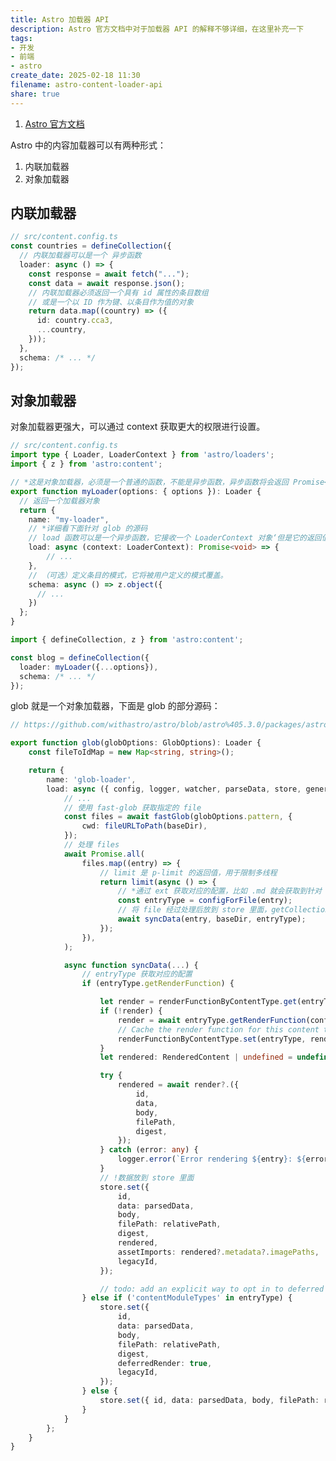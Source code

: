 ```yaml
---
title: Astro 加载器 API
description: Astro 官方文档中对于加载器 API 的解释不够详细，在这里补充一下
tags:
- 开发
- 前端
- astro
create_date: 2025-02-18 11:30
filename: astro-content-loader-api
share: true
---
```


1. [Astro 官方文档](https://docs.astro.build/zh-cn/reference/content-loader-reference/#%E5%86%85%E8%81%94%E5%8A%A0%E8%BD%BD%E5%99%A8)

Astro 中的内容加载器可以有两种形式：

1. 内联加载器
2. 对象加载器

## 内联加载器

```ts
// src/content.config.ts
const countries = defineCollection({
  // 内联加载器可以是一个 异步函数
  loader: async () => {
    const response = await fetch("...");
    const data = await response.json();
    // 内联加载器必须返回一个具有 id 属性的条目数组
    // 或是一个以 ID 作为键、以条目作为值的对象
    return data.map((country) => ({
      id: country.cca3,
      ...country,
    }));
  },
  schema: /* ... */
});
```

## 对象加载器

对象加载器更强大，可以通过 context 获取更大的权限进行设置。

```ts
// src/content.config.ts
import type { Loader, LoaderContext } from 'astro/loaders';
import { z } from 'astro:content';

// *这是对象加载器，必须是一个普通的函数，不能是异步函数，异步函数将会返回 Promise<Loader> 那么 astro 就会把它当作内联加载器进行处理
export function myLoader(options: { options }): Loader {
  // 返回一个加载器对象
  return {
    name: "my-loader",
    // *详细看下面针对 glob 的源码
    // load 函数可以是一个异步函数，它接收一个 LoaderContext 对象‘但是它的返回值应该为 void 也就是不进行返回；而是使用 context 进行管理
    load: async (context: LoaderContext): Promise<void> => {
	    // ...
    },
    // （可选）定义条目的模式，它将被用户定义的模式覆盖。
    schema: async () => z.object({
      // ...
    })
  };
}

import { defineCollection, z } from 'astro:content';

const blog = defineCollection({
  loader: myLoader({...options}),
  schema: /* ... */
});
```

glob 就是一个对象加载器，下面是 glob 的部分源码：

```ts
// https://github.com/withastro/astro/blob/astro%405.3.0/packages/astro/src/content/loaders/glob.ts

export function glob(globOptions: GlobOptions): Loader {
	const fileToIdMap = new Map<string, string>();

	return {
		name: 'glob-loader',
		load: async ({ config, logger, watcher, parseData, store, generateDigest, entryTypes }) => {
			// ...
			// 使用 fast-glob 获取指定的 file
			const files = await fastGlob(globOptions.pattern, {
				cwd: fileURLToPath(baseDir),
			});
			// 处理 files
			await Promise.all(
				files.map((entry) => {
					// limit 是 p-limit 的返回值，用于限制多线程
					return limit(async () => {
						// *通过 ext 获取对应的配置，比如 .md 就会获取到针对 markdown 的配置类型为 ContentEntryType
						const entryType = configForFile(entry);
						// 将 file 经过处理后放到 store 里面，getCollection 就是从 store 里面拿的数据
						await syncData(entry, baseDir, entryType);
					});
				}),
			);

			async function syncData(...) {
				// entryType 获取对应的配置
				if (entryType.getRenderFunction) {

					let render = renderFunctionByContentType.get(entryType);
					if (!render) {
						render = await entryType.getRenderFunction(config);
						// Cache the render function for this content type, so it can re-use parsers and other expensive setup
						renderFunctionByContentType.set(entryType, render);
					}
					let rendered: RenderedContent | undefined = undefined;

					try {
						rendered = await render?.({
							id,
							data,
							body,
							filePath,
							digest,
						});
					} catch (error: any) {
						logger.error(`Error rendering ${entry}: ${error.message}`);
					}
					// !数据放到 store 里面
					store.set({
						id,
						data: parsedData,
						body,
						filePath: relativePath,
						digest,
						rendered,
						assetImports: rendered?.metadata?.imagePaths,
						legacyId,
					});

					// todo: add an explicit way to opt in to deferred rendering
				} else if ('contentModuleTypes' in entryType) {
					store.set({
						id,
						data: parsedData,
						body,
						filePath: relativePath,
						digest,
						deferredRender: true,
						legacyId,
					});
				} else {
					store.set({ id, data: parsedData, body, filePath: relativePath, digest, legacyId });
				}
			}
		};
	}
}
```
